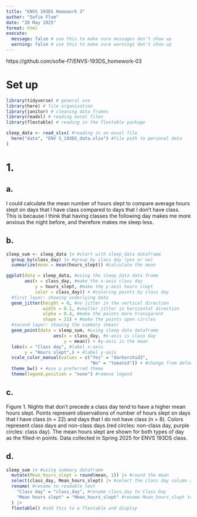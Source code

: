 ```yaml
---
title: "ENVS 193DS Homework 3"
author: "Sofie Flom"
date: "28 May 2025"
format: html
execute:
  message: false # use this to make sure messages don't show up
  warning: false # use this to make sure warnings don't show up
---
```

https://github.com/sofie-f7/ENVS-193DS_homework-03

# Set up
```r
library(tidyverse) # general use
library(here) # file organization
library(janitor) # cleaning data frames
library(readxl) # reading excel files
library(flextable) # reading in the flextable package

sleep_data <- read_xlsx( #reading in an excel file
  here("data", "ENV S_193DS_data.xlsx") #file path to personal data 
)

```

# 1. 

## a. 

I could calculate the mean number of hours slept to compare average hours slept on days that I have class compared to days that I don't have class. This is because I think that having classes the following day makes me more anxious the night before, and therefore makes me sleep less.

## b. 

```r
sleep_sum <- sleep_data |> #start with sleep_data dataframe
  group_by(class_day) |> #group by class day (yes or no)
  summarize(mean = mean(hours_slept)) #calculate the mean

ggplot(data = sleep_data, #using the sleep_data data frame
       aes(x = class_day, #make the x-axis class day
           y = hours_slept, #make the y-axis hours slept
           color = class_day)) + #coloring points by class day
  #first layer: showing underlying data
  geom_jitter(height = 0, #no jitter in the vertical direction
              width = 0.1, #smaller jitter in horizontal direction
              alpha = 0.4, #make the points more transparent
              shape = 21) + #make the points open circles
  #second layer: showing the summary (mean)
  geom_point(data = sleep_sum, #using sleep data dataframe
                  aes(x = class_day, #x-axis is class day
                      y = mean)) + #y-axis is the mean
  labs(x = "Class day", #label x-axis
       y = "Hours slept",) + #label y-axis
  scale_color_manual(values = c("Yes" = "darkorchid3",
                                "No" = "tomato3")) + #change from default colors
  theme_bw() + #use a preferred theme
  theme(legend.position = "none") #remove legend
```

## c. 

Figure 1. Nights that don't precede a class day tend to have a higher mean hours slept. Points represent observations of number of hours slept on days that I have class (n = 22) and days that I do not have class (n = 8). Colors represent class days and non-class days (red circles: non-class day, purple circles: class day). The mean hours slept are shown for both types of day as the filled-in points. Data collected in Spring 2025 for ENVS 193DS class.

## d. 

```r
sleep_sum |> #using summary dataframe
  mutate(Mean_hours_slept = round(mean, 1)) |> #round the mean
  select(class_day, Mean_hours_slept) |> #select the class day column and the rounded mean
  rename( #rename to readable text
    "Class day" = "class_day", #rename class_day to Class Day
    "Mean hours slept" = "Mean_hours_slept" #rename Mean_hours_slept to Mean hours slept
  ) |> 
  flextable() #add this to a flextable and display
```

